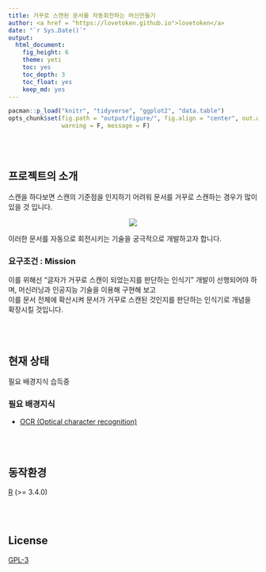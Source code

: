 ```yaml
---
title: 거꾸로 스캔된 문서를 자동회전하는 머신만들기
author: <a href = "https://lovetoken.github.io">lovetoken</a>
date: "`r Sys.Date()`"
output: 
  html_document:
    fig_height: 6
    theme: yeti
    toc: yes
    toc_depth: 3
    toc_float: yes
    keep_md: yes
---
```


```r
pacman::p_load("knitr", "tidyverse", "ggplot2", "data.table")
opts_chunk$set(fig.path = "output/figure/", fig.align = "center", out.width = "80%", 
               warning = F, message = F)
```

<br><br>

## 프로젝트의 소개

스캔을 하다보면 스캔의 기준점을 인지하기 어려워 문서를 거꾸로 스캔하는 경우가 많이 있을 것 입니다.  

<center><img src="./image/1.png"></center>

이러한 문서를 자동으로 회전시키는 기술을 궁극적으로 개발하고자 합니다.  

### 요구조건 : Mission

이를 위해선 "글자가 거꾸로 스캔이 되었는지를 판단하는 인식기" 개발이 선행되어야 하며, 머신러닝과 인공지능 기술을 이용해 구현해 보고  
이를 문서 전체에 확산시켜 문서가 거꾸로 스캔된 것인지를 판단하는 인식기로 개념을 확장시킬 것입니다.  

<br><br>

## 현재 상태

필요 배경지식 습득중

### 필요 배경지식

* [OCR (Optical character recognition)](https://ko.wikipedia.org/wiki/%EA%B4%91%ED%95%99_%EB%AC%B8%EC%9E%90_%EC%9D%B8%EC%8B%9D)

<br><br>

## 동작환경

[R](https://www.r-project.org/) (>= 3.4.0)

<br><br>

## License

[GPL-3](https://www.gnu.org/licenses/gpl-3.0.en.html)